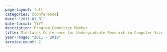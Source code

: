 ```yaml
---
page-layout: full
categories: [conference]
date: '2011-01-01'
date-format: YYYY
description: Program Committee Member
title: Midstates Conference for Undergraduate Research in Computer Science and Mathematics
year-range: "2011 - 2010"
service-count: 2
---
```

